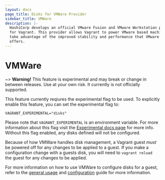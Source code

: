 ```yaml
---
layout: docs
page_title: Disks for VMWare Provider
sidebar_title: VMWare
description: |-
  HashiCorp develops an official VMware Fusion and VMware Workstation provider
  for Vagrant. This provider allows Vagrant to power VMware based machines and
  take advantage of the improved stability and performance that VMware software
  offers.
---
```


# VMWare

~> **Warning!** This feature is experimental and may break or
change in between releases. Use at your own risk. It currently is not officially
supported.

This feature currently reqiures the experimental flag to be used. To explicitly enable this feature, you can set the experimental flag to:

```
VAGRANT_EXPERIMENTAL="disks"
```

Please note that `VAGRANT_EXPERIMENTAL` is an environment variable. For more
information about this flag visit the [Experimental docs page](/docs/experimental/)
for more info. Without this flag enabled, any disks defined will not be configured.

Because of how VMWare handles disk management, a Vagrant guest _must_ be powered
off for any changes to be applied to a guest. If you make a configuration change
with a guests disk, you will need to `vagrant reload` the guest for any changes
to be applied.

For more information on how to use VMWare to configure disks for a guest, refer
to the [general usage](/docs/disks/usage) and [configuration](/docs/disks/configuration)
guide for more information.
